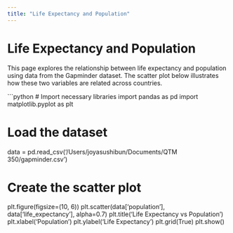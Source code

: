 ```yaml
---
title: "Life Expectancy and Population"
---
```


# Life Expectancy and Population

This page explores the relationship between life expectancy and population using data from the Gapminder dataset. The scatter plot below illustrates how these two variables are related across countries.

```python
# Import necessary libraries
import pandas as pd
import matplotlib.pyplot as plt

# Load the dataset
data = pd.read_csv('/Users/joyasushibun/Documents/QTM 350/gapminder.csv')

# Create the scatter plot
plt.figure(figsize=(10, 6))
plt.scatter(data['population'], data['life_expectancy'], alpha=0.7)
plt.title('Life Expectancy vs Population')
plt.xlabel('Population')
plt.ylabel('Life Expectancy')
plt.grid(True)
plt.show()

